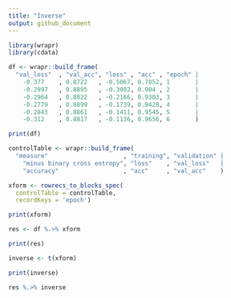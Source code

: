 ```yaml
---
title: "Inverse"
output: github_document
---
```


```r
library(wrapr)
library(cdata)

df <- wrapr::build_frame(
  "val_loss"  , "val_acc", "loss" , "acc" , "epoch" |
    -0.377    , 0.8722   , -0.5067, 0.7852, 1       |
    -0.2997   , 0.8895   , -0.3002, 0.904 , 2       |
    -0.2964   , 0.8822   , -0.2166, 0.9303, 3       |
    -0.2779   , 0.8899   , -0.1739, 0.9428, 4       |
    -0.2843   , 0.8861   , -0.1411, 0.9545, 5       |
    -0.312    , 0.8817   , -0.1136, 0.9656, 6       )

print(df)

controlTable <- wrapr::build_frame(
  "measure"                     , "training", "validation" |
    "minus binary cross entropy", "loss"    , "val_loss"   |
    "accuracy"                  , "acc"     , "val_acc"    )

xform <- rowrecs_to_blocks_spec(
  controlTable = controlTable,
  recordKeys = 'epoch') 

print(xform)

res <- df %.>% xform

print(res)

inverse <- t(xform)

print(inverse)

res %.>% inverse

```

